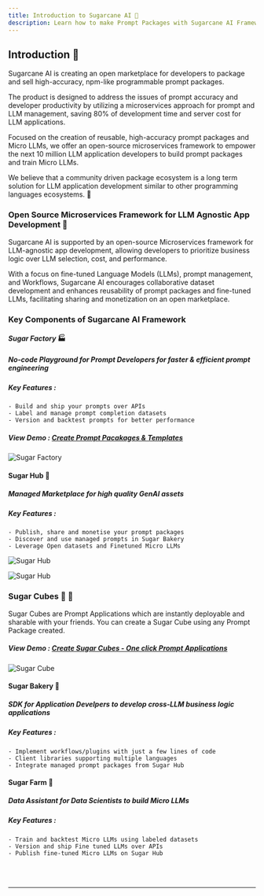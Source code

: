 ```yaml
---
title: Introduction to Sugarcane AI 🤖
description: Learn how to make Prompt Packages with Sugarcane AI Framework
---
```


## Introduction 🙏

Sugarcane AI is creating an open marketplace for developers to package and sell high-accuracy, npm-like programmable prompt packages.

The product is designed to address the issues of prompt accuracy and developer productivity by utilizing a microservices approach for prompt and LLM management, saving 80% of development time and server cost for LLM applications.

Focused on the creation of reusable, high-accuracy prompt packages and Micro LLMs, we offer an open-source microservices framework to empower the next 10 million LLM application developers to build prompt packages and train Micro LLMs.

We believe that a community driven package ecosystem is a long term solution for LLM application development similar to other programming languages ecosystems. 🎉

### Open Source Microservices Framework for LLM Agnostic App Development 🚀

Sugarcane AI is supported by an open-source Microservices framework for LLM-agnostic app development, allowing developers to prioritize business logic over LLM selection, cost, and performance. 

With a focus on fine-tuned Language Models (LLMs), prompt management, and Workflows, Sugarcane AI encourages collaborative dataset development and enhances reusability of prompt packages and fine-tuned LLMs, facilitating sharing and monetization on an open marketplace.

### Key Components of Sugarcane AI Framework ###

#### _Sugar Factory_ 🏭 ####

##### No-code Playground for **Prompt Developers** for faster & efficient prompt engineering #####

##### Key Features : #####

    - Build and ship your prompts over APIs
    - Label and manage prompt completion datasets
    - Version and backtest prompts for better performance

##### View Demo : [Create Prompt Pacakages & Templates](/docs/guides/demo/)

![Sugar Factory](public/images/sugar/banner-factory.png)

#### Sugar Hub 🛒  ####

##### Managed Marketplace for high quality GenAI assets #####

##### Key Features : #####

    - Publish, share and monetise your prompt packages
    - Discover and use managed prompts in Sugar Bakery
    - Leverage Open datasets and Finetuned Micro LLMs

![Sugar Hub](public/images/sugar/banner-new.png)

![Sugar Hub](public/images/sugar/banner-api.png)

### Sugar Cubes 🍬 🍬

Sugar Cubes are Prompt Applications which are instantly deployable and sharable with your friends. You can create a Sugar Cube using any Prompt Package created.

##### View Demo : [Create Sugar Cubes - One click Prompt Applications](/docs/guides/demo/)

![Sugar Cube](public/images/sugar/Sugar_cube.png)

#### Sugar Bakery 🍞 ####

##### SDK for **Application Develpers** to develop cross-LLM business logic applications #####

##### Key Features : #####

    - Implement workflows/plugins with just a few lines of code
    - Client libraries supporting multiple languages
    - Integrate managed prompt packages from Sugar Hub

#### Sugar Farm 🚜 ####

##### Data Assistant for **Data Scientists** to build Micro LLMs #####

##### Key Features : #####

    - Train and backtest Micro LLMs using labeled datasets
    - Version and ship Fine tuned LLMs over APIs
    - Publish fine-tuned Micro LLMs on Sugar Hub

<br> </br>
___________________________________


<Reachout/>